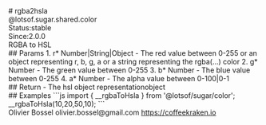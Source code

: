 <div class="docmap-mdx">
# rgba2hsla
<div class="_namespace">@lotsof.sugar.shared.color</div>
<div class="_metas">
<div class="_status"><span class="_status-label">Status:</span><span class="_status-value -stable">stable</span></div>
<div class="_since"><span class="_since-label">Since:</span><span class="_since-value">2.0.0</span></div>
</div>
<div class="_description">
RGBA to HSL
</div>
<div class="_params">
## Params
1. <span class="_name">r<span class="_required">*</span></span><span class="_default"></span> <span class="_type">Number|String|Object</span>
   - The red value between 0-255 or an object representing r, b, g, a or a string representing the rgba(...) color
2. <span class="_name">g<span class="_required">*</span></span><span class="_default"></span> <span class="_type">Number</span>
   - The green value between 0-255
3. <span class="_name">b<span class="_required">*</span></span><span class="_default"></span> <span class="_type">Number</span>
   - The blue value between 0-255
4. <span class="_name">a<span class="_required">*</span></span><span class="_default"></span> <span class="_type">Number</span>
   - The alpha value between 0-100|0-1
</div>
<div class="_return">
## Return
- <span class="_description">The hsl object representation</span><span class="_default"></span><span class="_type">object</span>
</div>
<div class="_examples">
## Examples
```js
import { __rgbaToHsla } from '@lotsof/sugar/color';
__rgbaToHsla(10,20,50,10);
```
</div>
<div class="_author">
<span class="_name">Olivier Bossel</span>
<span class="_email">olivier.bossel@gmail.com</span>
<a href="https://coffeekraken.io" target="_blank" class="_url">https://coffeekraken.io</a>
</div>
</div>